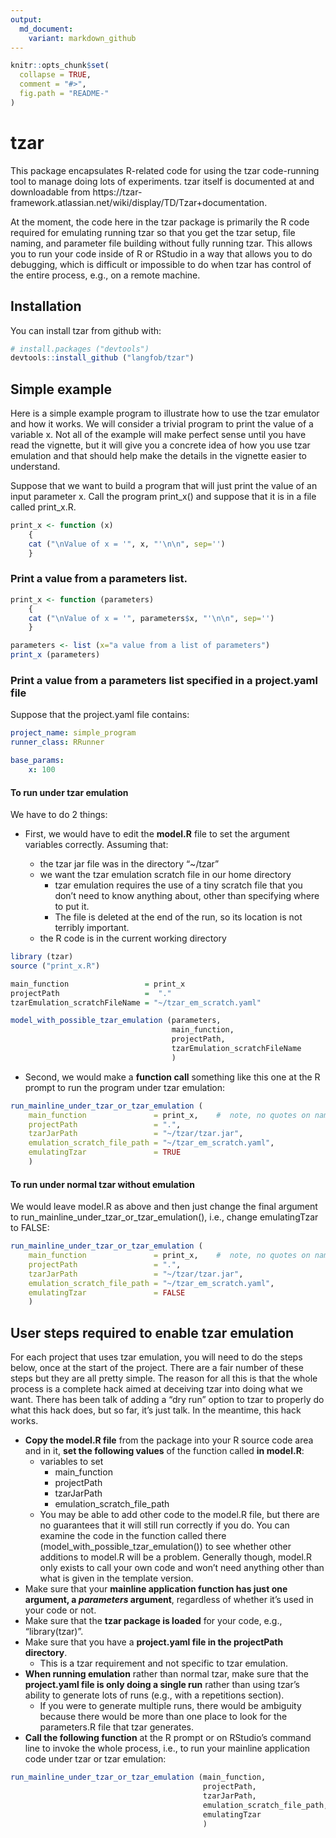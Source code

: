 ```yaml
---
output:
  md_document:
    variant: markdown_github
---
```


<!-- README.md is generated from README.Rmd. Please edit that file -->

```r
knitr::opts_chunk$set(
  collapse = TRUE,
  comment = "#>",
  fig.path = "README-"
)
```
# tzar

This package encapsulates R-related code for using the tzar code-running tool to manage doing lots of experiments.  tzar itself is documented at and downloadable from https://tzar-framework.atlassian.net/wiki/display/TD/Tzar+documentation.

At the moment, the code here in the tzar package is primarily the R code required for emulating running tzar so that you get the tzar setup, file naming, and parameter file building without fully running tzar.  This allows you to run your code inside of R or RStudio in a way that allows you to do debugging, which is difficult or impossible to do when tzar has control of the entire process, e.g., on a remote machine.

## Installation  
You can install tzar from github with:  
```R
# install.packages ("devtools")  
devtools::install_github ("langfob/tzar")
```

## Simple example

Here is a simple example program to illustrate how to use the tzar emulator and how it works.  We will consider a trivial program to print the value of a variable x.  Not all of the example will make perfect sense until you have read the vignette, but it will give you a concrete idea of how you use tzar emulation and that should help make the details in the vignette easier to understand.

Suppose that we want to build a program that will just print the value of an input parameter x.  Call the program print_x() and suppose that it is in a file called print_x.R.  

```r
print_x <- function (x)
    {
    cat ("\nValue of x = '", x, "'\n\n", sep='')
    }
```

### Print a value from a parameters list.
```r
print_x <- function (parameters)
    {
    cat ("\nValue of x = '", parameters$x, "'\n\n", sep='')
    }

parameters <- list (x="a value from a list of parameters")
print_x (parameters)
```

### Print a value from a parameters list specified in a project.yaml file

Suppose that the project.yaml file contains:

```yaml
project_name: simple_program
runner_class: RRunner

base_params:
    x: 100
```

#### To run under tzar emulation

We have to do 2 things:  

- First, we would have to edit the **model.R** file to set the argument variables correctly.  Assuming that:  

    - the tzar jar file was in the directory "~/tzar"   
    - we want the tzar emulation scratch file in our home directory  
        - tzar emulation requires the use of a tiny scratch file that you don't need to know anything about, other than specifying where to put it.  
        - The file is deleted at the end of the run, so its location is not terribly important.  
    - the R code is in the current working directory  
    
```R
library (tzar)
source ("print_x.R")

main_function                 = print_x
projectPath                   =  "."
tzarEmulation_scratchFileName = "~/tzar_em_scratch.yaml"

model_with_possible_tzar_emulation (parameters,
                                    main_function,
                                    projectPath,
                                    tzarEmulation_scratchFileName
                                    )

```

- Second, we would make a **function call** something like this one at the R prompt to run the program under tzar emulation:

```R
run_mainline_under_tzar_or_tzar_emulation (
    main_function               = print_x,    #  note, no quotes on name
    projectPath                 = ".",
    tzarJarPath                 = "~/tzar/tzar.jar", 
    emulation_scratch_file_path = "~/tzar_em_scratch.yaml",
    emulatingTzar               = TRUE
    )

```

#### To run under normal tzar without emulation

We would leave model.R as above and then just change the final argument to  run_mainline_under_tzar_or_tzar_emulation(), i.e., change emulatingTzar to FALSE:

```R
run_mainline_under_tzar_or_tzar_emulation (
    main_function               = print_x,    #  note, no quotes on name
    projectPath                 = ".",
    tzarJarPath                 = "~/tzar/tzar.jar", 
    emulation_scratch_file_path = "~/tzar_em_scratch.yaml",
    emulatingTzar               = FALSE
    )

```

##  User steps required to enable tzar emulation

For each project that uses tzar emulation, you will need to do the steps below,  once at the start of the project. There are a fair number of these steps but they are all pretty simple.  The reason for all this is that the whole process is a complete hack aimed at deceiving tzar into doing what we want.  There has been talk of adding a "dry run" option to tzar to properly do what this hack does, but so far, it's just talk.  In the meantime, this hack works.

- **Copy the model.R file** from the package into your R source code area and in it, **set the following values** of the function called **in model.R**:
    - variables to set
        - main_function
        - projectPath
        - tzarJarPath
        - emulation_scratch_file_path
    - You may be able to add other code to the model.R file, but there are no guarantees that it will still run correctly if you do.  You can examine the code in the function called there (model_with_possible_tzar_emulation()) to see whether other additions to model.R will be a problem.  Generally though, model.R only exists to call your own code and won't need anything other than what is given in the template version.
- Make sure that your **mainline application function has just one argument, a _parameters_ argument**, regardless of whether it's used in your code or not.
- Make sure that the **tzar package is loaded** for your code, e.g., "library(tzar)".
- Make sure that you have a **project.yaml file in the projectPath directory**.   
    - This is a tzar requirement and not specific to tzar emulation.
- **When running emulation** rather than normal tzar, make sure that the **project.yaml file is only doing a single run** rather than using tzar's ability to generate lots of runs (e.g., with a repetitions section).  
    - If you were to generate multiple runs, there would be ambiguity because there would be more than one place to look for the parameters.R file that tzar generates.
- **Call the following function** at the R prompt or on RStudio's command line to invoke the whole process, i.e., to run your mainline application code under tzar or tzar emulation:

```r
run_mainline_under_tzar_or_tzar_emulation (main_function,
                                           projectPath,
                                           tzarJarPath, 
                                           emulation_scratch_file_path,
                                           emulatingTzar
                                           )
```


